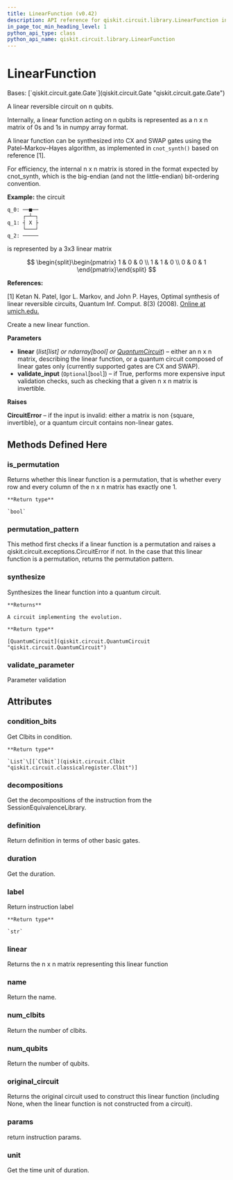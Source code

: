 ```yaml
---
title: LinearFunction (v0.42)
description: API reference for qiskit.circuit.library.LinearFunction in qiskit v0.42
in_page_toc_min_heading_level: 1
python_api_type: class
python_api_name: qiskit.circuit.library.LinearFunction
---
```


# LinearFunction

<Class id="qiskit.circuit.library.LinearFunction" isDedicatedPage={true} github="https://github.com/qiskit/qiskit/tree/stable/0.23/qiskit/circuit/library/generalized_gates/linear_function.py" signature="LinearFunction(linear, validate_input=False)" modifiers="class">
  Bases: [`qiskit.circuit.gate.Gate`](qiskit.circuit.Gate "qiskit.circuit.gate.Gate")

  A linear reversible circuit on n qubits.

  Internally, a linear function acting on n qubits is represented as a n x n matrix of 0s and 1s in numpy array format.

  A linear function can be synthesized into CX and SWAP gates using the Patel–Markov–Hayes algorithm, as implemented in `cnot_synth()` based on reference \[1].

  For efficiency, the internal n x n matrix is stored in the format expected by cnot\_synth, which is the big-endian (and not the little-endian) bit-ordering convention.

  **Example:** the circuit

  ```python
  q_0: ──■──
       ┌─┴─┐
  q_1: ┤ X ├
       └───┘
  q_2: ─────
  ```

  is represented by a 3x3 linear matrix

$$
\begin{split}\begin{pmatrix}
1 & 0 & 0 \\
1 & 1 & 0 \\
0 & 0 & 1
\end{pmatrix}\end{split}
$$

  **References:**

  \[1] Ketan N. Patel, Igor L. Markov, and John P. Hayes, Optimal synthesis of linear reversible circuits, Quantum Inf. Comput. 8(3) (2008). [Online at umich.edu.](https://web.eecs.umich.edu/~imarkov/pubs/jour/qic08-cnot.pdf)

  Create a new linear function.

  **Parameters**

  *   **linear** (*list\[list] or ndarray\[bool] or* [*QuantumCircuit*](qiskit.circuit.QuantumCircuit "qiskit.circuit.QuantumCircuit")) – either an n x n matrix, describing the linear function, or a quantum circuit composed of linear gates only (currently supported gates are CX and SWAP).
  *   **validate\_input** (`Optional`\[`bool`]) – if True, performs more expensive input validation checks, such as checking that a given n x n matrix is invertible.

  **Raises**

  **CircuitError** – if the input is invalid: either a matrix is non \{square, invertible}, or a quantum circuit contains non-linear gates.

  ## Methods Defined Here

  <span id="qiskit-circuit-library-linearfunction-is-permutation" />

  ### is\_permutation

  <Function id="qiskit.circuit.library.LinearFunction.is_permutation" signature="LinearFunction.is_permutation()">
    Returns whether this linear function is a permutation, that is whether every row and every column of the n x n matrix has exactly one 1.

    **Return type**

    `bool`
  </Function>

  <span id="qiskit-circuit-library-linearfunction-permutation-pattern" />

  ### permutation\_pattern

  <Function id="qiskit.circuit.library.LinearFunction.permutation_pattern" signature="LinearFunction.permutation_pattern()">
    This method first checks if a linear function is a permutation and raises a qiskit.circuit.exceptions.CircuitError if not. In the case that this linear function is a permutation, returns the permutation pattern.
  </Function>

  <span id="qiskit-circuit-library-linearfunction-synthesize" />

  ### synthesize

  <Function id="qiskit.circuit.library.LinearFunction.synthesize" signature="LinearFunction.synthesize()">
    Synthesizes the linear function into a quantum circuit.

    **Returns**

    A circuit implementing the evolution.

    **Return type**

    [QuantumCircuit](qiskit.circuit.QuantumCircuit "qiskit.circuit.QuantumCircuit")
  </Function>

  <span id="qiskit-circuit-library-linearfunction-validate-parameter" />

  ### validate\_parameter

  <Function id="qiskit.circuit.library.LinearFunction.validate_parameter" signature="LinearFunction.validate_parameter(parameter)">
    Parameter validation
  </Function>

  ## Attributes

  ### condition\_bits

  <Attribute id="qiskit.circuit.library.LinearFunction.condition_bits">
    Get Clbits in condition.

    **Return type**

    `List`\[[`Clbit`](qiskit.circuit.Clbit "qiskit.circuit.classicalregister.Clbit")]
  </Attribute>

  ### decompositions

  <Attribute id="qiskit.circuit.library.LinearFunction.decompositions">
    Get the decompositions of the instruction from the SessionEquivalenceLibrary.
  </Attribute>

  ### definition

  <Attribute id="qiskit.circuit.library.LinearFunction.definition">
    Return definition in terms of other basic gates.
  </Attribute>

  ### duration

  <Attribute id="qiskit.circuit.library.LinearFunction.duration">
    Get the duration.
  </Attribute>

  ### label

  <Attribute id="qiskit.circuit.library.LinearFunction.label">
    Return instruction label

    **Return type**

    `str`
  </Attribute>

  ### linear

  <Attribute id="qiskit.circuit.library.LinearFunction.linear">
    Returns the n x n matrix representing this linear function
  </Attribute>

  ### name

  <Attribute id="qiskit.circuit.library.LinearFunction.name">
    Return the name.
  </Attribute>

  ### num\_clbits

  <Attribute id="qiskit.circuit.library.LinearFunction.num_clbits">
    Return the number of clbits.
  </Attribute>

  ### num\_qubits

  <Attribute id="qiskit.circuit.library.LinearFunction.num_qubits">
    Return the number of qubits.
  </Attribute>

  ### original\_circuit

  <Attribute id="qiskit.circuit.library.LinearFunction.original_circuit">
    Returns the original circuit used to construct this linear function (including None, when the linear function is not constructed from a circuit).
  </Attribute>

  ### params

  <Attribute id="qiskit.circuit.library.LinearFunction.params">
    return instruction params.
  </Attribute>

  ### unit

  <Attribute id="qiskit.circuit.library.LinearFunction.unit">
    Get the time unit of duration.
  </Attribute>
</Class>

